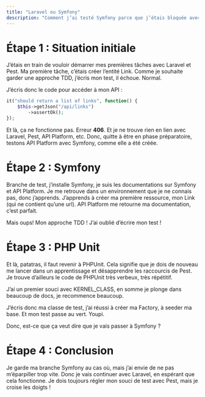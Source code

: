 ```yaml
---
title: "Laravel ou Symfony"
description: "Comment j’ai testé Symfony parce que j’étais bloquée avec Laravel"
---
```


# Étape 1 : Situation initiale

J’étais en train de vouloir démarrer mes premières tâches avec Laravel et Pest. Ma première tâche, c’étais créer l’entité Link. Comme je souhaite garder une approche TDD, j’écris mon test, il échoue. Normal.

J’écris donc le code pour accéder à mon API :
```php
it("should return a list of links", function() {
    $this->getJson("/api/links")
        ->assertOk();
});
```

Et là, ça ne fonctionne pas. Erreur **406**. Et je ne trouve rien en lien avec Laravel, Pest, API Platform, etc.
Donc, quitte à être en phase préparatoire, testons API Platform avec Symfony, comme elle a été créée.

# Étape 2 : Symfony

Branche de test, j’installe Symfony, je suis les documentations sur Symfony et API Platform.
Je me retrouve dans un environnement que je ne connais pas, donc j’apprends.
J’apprends à créer ma première ressource, mon Link (qui ne contient qu’une url). API Platform me retourne ma documentation, c’est parfait.

Mais oups! Mon approche TDD ! J’ai oublié d’écrire mon test !

# Étape 3 : PHP Unit

Et là, patatras, il faut revenir à PHPUnit. Cela signifie que je dois de nouveau me lancer dans un apprentissage et désapprendre les raccourcis de Pest.
Je trouve d’ailleurs le code de PHPUnit très verbeux, très répétitif.

J’ai un premier souci avec KERNEL_CLASS, en somme je plonge dans beaucoup de docs, je recommence beaucoup.

J’écris donc ma classe de test, j’ai réussi à créer ma Factory, à seeder ma base.
Et mon test passe au vert.
Youpi.

Donc, est-ce que ça veut dire que je vais passer à Symfony ?

# Étape 4 : Conclusion

Je garde ma branche Symfony au cas où, mais j’ai envie de ne pas m’éparpiller trop vite. Donc je vais continuer avec Laravel, en espérant que cela fonctionne.
Je dois toujours régler mon souci de test avec Pest, mais je croise les doigts !